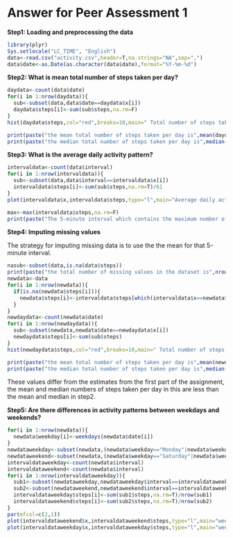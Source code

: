 **Answer for Peer Assessment 1**
========================================================

**Step1: Loading and preprocessing the data**

```r
library(plyr)
Sys.setlocale("LC_TIME", "English") 
data<-read.csv("activity.csv",header=T,na.strings="NA",sep=",")
data$date<-as.Date(as.character(data$date),format="%Y-%m-%d")
```

**Step2: What is mean total number of steps taken per day?**

```r
daydata<-count(data$date)
for(i in 1:nrow(daydata)){
  sub<-subset(data,data$date==daydata$x[i])
  daydata$steps[i]<-sum(sub$steps,na.rm=F)
}
hist(daydata$steps,col="red",breaks=10,main=" Total number of steps taken each day",xlab="total number of steps taken each day",ylab="Number of steps")

print(paste("the mean total number of steps taken per day is",mean(daydata$steps,na.rm=T),sep=" "))
print(paste("the median total number of steps taken per day is",median(daydata$steps,na.rm=T),sep=" "))
```

**Step3: What is the average daily activity pattern?**

```r
intervaldata<-count(data$interval)
for(i in 1:nrow(intervaldata)){
  sub<-subset(data,data$interval==intervaldata$x[i])
  intervaldata$steps[i]<-sum(sub$steps,na.rm=T)/61
}
plot(intervaldata$x,intervaldata$steps,type="l",main="Average daily activity pattern",ylab="Average number of steps taken (averaged across all days)",xlab="Interval")

max<-max(intervaldata$steps,na.rm=F)
print(paste("The 5-minute interval which contains the maximum number of steps on average across all the days in the dataset is",intervaldata$x[which(intervaldata$steps==max)],sep=" "))
```

**Step4: Imputing missing values**

The strategy for imputing missing data is to use the the mean for that 5-minute interval.

```r
nasub<-subset(data,is.na(data$steps))
print(paste("the total number of missing values in the dataset is",nrow(nasub),sep=" "))
newdata<-data
for(i in 1:nrow(newdata)){
  if(is.na(newdata$steps[i])){
    newdata$steps[i]<-intervaldata$steps[which(intervaldata$x==newdata$interval[i])]
  }
}
newdaydata<-count(newdata$date)
for(i in 1:nrow(newdaydata)){
  sub<-subset(newdata,newdata$date==newdaydata$x[i])
  newdaydata$steps[i]<-sum(sub$steps)
}
hist(newdaydata$steps,col="red",breaks=10,main=" Total number of steps taken each day(missing values imputed)",xlab="total number of steps taken each day",ylab="Number of steps")

print(paste("the mean total number of steps taken per day is",mean(newdaydata$steps),sep=" "))
print(paste("the median total number of steps taken per day is",median(newdaydata$steps),sep=" "))
```

These values differ from the estimates from the first part of the assignment, the mean and median numbers of steps taken per day in this are less than the mean and median in step2.

**Step5: Are there differences in activity patterns between weekdays and weekends?**

```r
for(i in 1:nrow(newdata)){
  newdata$weekday[i]<-weekdays(newdata$date[i])
}
newdataweekday<-subset(newdata,(newdata$weekday=="Monday"|newdata$weekday=="Tuesday"|newdata$weekday=="Wednesday"|newdata$weekday=="Thursday"|newdata$weekday=="Friday"))
newdataweekend<-subset(newdata,(newdata$weekday=="Saturday"|newdata$weekday=="Sunday"))
intervaldataweekday<-count(newdata$interval)
intervaldataweekend<-count(newdata$interval)
for(i in 1:nrow(intervaldataweekday)){
  sub1<-subset(newdataweekday,newdataweekday$interval==intervaldataweekday$x[i])
  sub2<-subset(newdataweekend,newdataweekend$interval==intervaldataweekend$x[i])
  intervaldataweekday$steps[i]<-sum(sub1$steps,na.rm=T)/nrow(sub1)
  intervaldataweekend$steps[i]<-sum(sub2$steps,na.rm=T)/nrow(sub2)
}
par(mfcol=c(2,1))
plot(intervaldataweekend$x,intervaldataweekend$steps,type="l",main="weekend",ylab="Average number of steps taken",xlab="Interval")
plot(intervaldataweekday$x,intervaldataweekday$steps,type="l",main="weekday",ylab="Average number of steps taken",xlab="Interval")
```
